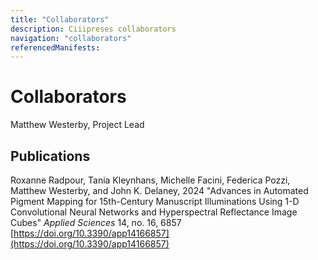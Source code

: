 ```yaml
---
title: "Collaborators"
description: Ciiipreses collaborators
navigation: "collaborators"
referencedManifests:
---
```


# Collaborators

Matthew Westerby, Project Lead

## Publications

Roxanne Radpour, Tania Kleynhans, Michelle Facini, Federica Pozzi, Matthew Westerby, and John K. Delaney, 2024
"Advances in Automated Pigment Mapping for 15th-Century Manuscript Illuminations Using 1-D Convolutional Neural Networks and Hyperspectral Reflectance Image Cubes"
<em>Applied Sciences</em> 14, no. 16, 6857
[https://doi.org/10.3390/app14166857](https://doi.org/10.3390/app14166857)

